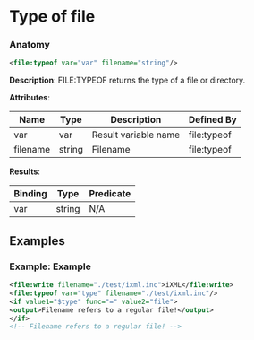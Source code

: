 # Type of file

### Anatomy

```xml
<file:typeof var="var" filename="string"/>
```

 **Description**:
 FILE:TYPEOF returns the type of a file or directory.

**Attributes**:

| Name | Type | Description | Defined By |
| ---- | ---- | ----------- | ---------- |
| var | var | Result variable name | file:typeof |
| filename | string | Filename | file:typeof |


**Results**:

| Binding | Type | Predicate |
| ------- | ---- | --------- |
| var | string | N/A |


## Examples

### Example: Example

```xml
<file:write filename="./test/ixml.inc">iXML</file:write>
<file:typeof var="type" filename="./test/ixml.inc"/>
<if value1="$type" func="=" value2="file">
<output>Filename refers to a regular file!</output>
</if>
<!-- Filename refers to a regular file! -->
```

